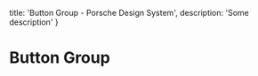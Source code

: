 
  title: 'Button Group - Porsche Design System',
  description: 'Some description'
}

# Button Group <ComponentStatus tagName="p-button-group"></ComponentStatus>

<TableOfContents headings={[]} />

<Configurator tagName="p-button-group" story={buttonGroupStory} />